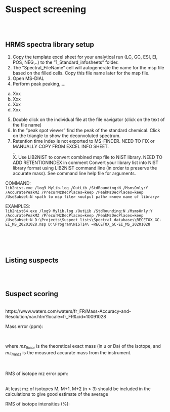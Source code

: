 # **Suspect screening** {#suspect_screening}

<br><br>


## HRMS spectra library setup
1.	Copy the template excel sheet for your analytical run (LC, GC, ESI, EI, POS, NEG,..) to the ”1_Standard_infosheets” folder.  
2.	The ”Spectral_FileName” cell will autogenerate the name for the msp file based on the filled cells. Copy this file name later for the msp file.  
3.	Open MS-DIAL  
4.	Perform peak peaking,….  
a.	Xxx  
b.	Xxx  
c.	Xxx  
d.	Xxx  
5.	Double click on the individual file at the file navigator (click on the text of the file name)  
6.	In the ”peak spot viewer” find the peak of the standard chemical. Click on the triangle to show the deconvoluted spectrum.  
7.	Retention time index is not exported to MS-FINDER. NEED TO FIX or MANUALLY COPY FROM EXCEL INFO SHEET.    
..  
X. Use LIB2NIST to convert combined msp file to NIST library. NEED TO ADD RETENTIONINDEX in comment
Convert your library list into NIST library format using LIB2NIST command line (in order to preserve the accurate mass). See command line help file for arguments.  
  
COMMAND:  
`lib2nist.exe /log9 Mylib.log /OutLib /StdRounding:N /MsmsOnly:Y /AccuratePeakMZ /PrecurMzDecPlaces=keep /PeakMzDecPlaces=keep /UseSubset:N <path to msp file> <output path> =<new name of library>`  
    
EXAMPLES:  
`lib2nist64.exe /log9 Mylib.log /OutLib /StdRounding:N /MsmsOnly:Y /AccuratePeakMZ /PrecurMzDecPlaces=keep /PeakMzDecPlaces=keep /UseSubset:N D:\Projects\Suspect_lists\Spectral_databases\RECETOX_GC-EI_MS_20201028.msp D:\Program\NIST14\ =RECETOX_GC-EI_MS_20201028`  
  
<br><br><br>



## Listing suspects
<br><br>



## Suspect scoring
<br>
https://www.waters.com/waters/fr_FR/Mass-Accuracy-and-Resolution/nav.htm?locale=fr_FR&cid=10091028
<br>

Mass error (ppm): <br>

\begin{equation} 
  ME_{ppm} = \frac{mz_{theor} - mz_{meas}}{mz_{theor}} * 10^6
\end{equation} <br>

where *mz~theor~* is the theoretical exact mass (in u or Da) of the isotope, and *mz~meas~* is the measured accurate mass from the instrument.

<br>


RMS of isotope mz error ppm: <br>
\begin{equation} 
  RMS_{mz} = \sqrt{\frac{\sum_{i=1}^n (ME_{ppm})^2}{n}}
\end{equation} <br>

At least mz of isotopes M, M+1, M+2 (n > 3) should be included in the calculations to give good estimate of the average 

RMS of isotope intensities (%): <br>
\begin{equation} 
  RMS_{Ab} = \sqrt{\frac{\sum_{i=1}^n (Ab_{theor} - Ab_{meas})^2}{n}}
\end{equation} <br>
